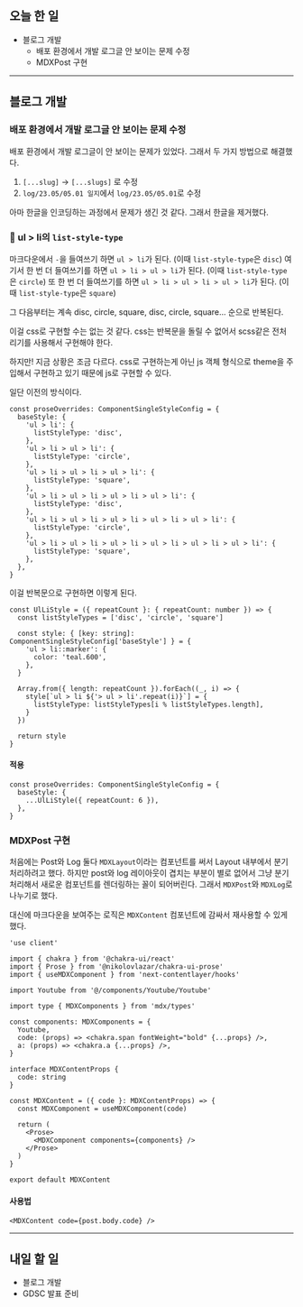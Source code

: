 ## 오늘 한 일

- 블로그 개발
  - 배포 환경에서 개발 로그글 안 보이는 문제 수정
  - MDXPost 구현

---

## 블로그 개발

### 배포 환경에서 개발 로그글 안 보이는 문제 수정

배포 환경에서 개발 로그글이 안 보이는 문제가 있었다. 그래서 두 가지 방법으로 해결했다.

1. `[...slug]` -> `[...slugs]` 로 수정
2. `log/23.05/05.01 일지`에서 `log/23.05/05.01`로 수정

아마 한글을 인코딩하는 과정에서 문제가 생긴 것 같다. 그래서 한글을 제거했다.

### 🤔 ul > li의 `list-style-type`

마크다운에서 `-`을 들여쓰기 하면 `ul > li`가 된다. (이때 `list-style-type`은 `disc`)
여기서 한 번 더 들여쓰기를 하면 `ul > li > ul > li`가 된다. (이때 `list-style-type`은 `circle`)
또 한 번 더 들여쓰기를 하면 `ul > li > ul > li > ul > li`가 된다. (이때 `list-style-type`은 `square`)

그 다음부터는 계속 disc, circle, square, disc, circle, square... 순으로 반복된다.

이걸 css로 구현할 수는 없는 것 같다. css는 반복문을 돌릴 수 없어서 scss같은 전처리기를 사용해서 구현해야 한다.

하지만! 지금 상황은 조금 다르다. css로 구현하는게 아닌 js 객체 형식으로 theme을 주입해서 구현하고 있기 때문에 js로 구현할 수 있다.

일단 이전의 방식이다.

```tsx
const proseOverrides: ComponentSingleStyleConfig = {
  baseStyle: {
    'ul > li': {
      listStyleType: 'disc',
    },
    'ul > li > ul > li': {
      listStyleType: 'circle',
    },
    'ul > li > ul > li > ul > li': {
      listStyleType: 'square',
    },
    'ul > li > ul > li > ul > li > ul > li': {
      listStyleType: 'disc',
    },
    'ul > li > ul > li > ul > li > ul > li > ul > li': {
      listStyleType: 'circle',
    },
    'ul > li > ul > li > ul > li > ul > li > ul > li > ul > li': {
      listStyleType: 'square',
    },
  },
}
```

이걸 반복문으로 구현하면 이렇게 된다.

```tsx
const UlLiStyle = ({ repeatCount }: { repeatCount: number }) => {
  const listStyleTypes = ['disc', 'circle', 'square']

  const style: { [key: string]: ComponentSingleStyleConfig['baseStyle'] } = {
    'ul > li::marker': {
      color: 'teal.600',
    },
  }

  Array.from({ length: repeatCount }).forEach((_, i) => {
    style[`ul > li ${'> ul > li'.repeat(i)}`] = {
      listStyleType: listStyleTypes[i % listStyleTypes.length],
    }
  })

  return style
}
```

#### 적용

```tsx
const proseOverrides: ComponentSingleStyleConfig = {
  baseStyle: {
    ...UlLiStyle({ repeatCount: 6 }),
  },
}
```

### MDXPost 구현

처음에는 Post와 Log 둘다 `MDXLayout`이라는 컴포넌트를 써서 Layout 내부에서 분기 처리하려고 했다.
하지만 post와 log 레이아웃이 겹치는 부분이 별로 없어서 그냥 분기처리해서 새로운 컴포넌트를 렌더링하는 꼴이 되어버린다. 그래서 `MDXPost`와 `MDXLog`로 나누기로 했다.

대신에 마크다운을 보여주는 로직은 `MDXContent` 컴포넌트에 감싸서 재사용할 수 있게 했다.

```tsx:MDXContent.tsx
'use client'

import { chakra } from '@chakra-ui/react'
import { Prose } from '@nikolovlazar/chakra-ui-prose'
import { useMDXComponent } from 'next-contentlayer/hooks'

import Youtube from '@/components/Youtube/Youtube'

import type { MDXComponents } from 'mdx/types'

const components: MDXComponents = {
  Youtube,
  code: (props) => <chakra.span fontWeight="bold" {...props} />,
  a: (props) => <chakra.a {...props} />,
}

interface MDXContentProps {
  code: string
}

const MDXContent = ({ code }: MDXContentProps) => {
  const MDXComponent = useMDXComponent(code)

  return (
    <Prose>
      <MDXComponent components={components} />
    </Prose>
  )
}

export default MDXContent
```

#### 사용법

```tsx
<MDXContent code={post.body.code} />
```

---

## 내일 할 일

- 블로그 개발
- GDSC 발표 준비
